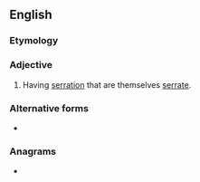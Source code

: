 {{also|bi-serrate}}
==English==

===Etymology===
{{prefix|en|bi|serrate}}

===Adjective===
{{en-adj|-}}

# {{lb|en|botany|of leaves}} Having [[serration]] that are themselves [[serrate]].

===Alternative forms===
* {{l|en|bi-serrate}}

===Anagrams===
* {{anagrams|en|breastier}}